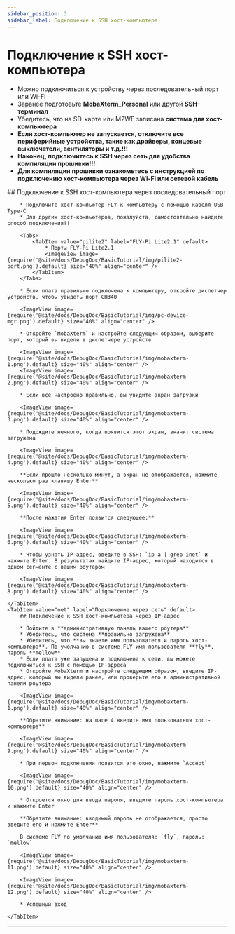 ```yaml
---
sidebar_position: 3
sidebar_label: Подключение к SSH хост-компьютера
---
```



# Подключение к SSH хост-компьютера

* Можно подключиться к устройству через последовательный порт или Wi-Fi
* Заранее подготовьте **MobaXterm_Personal** или другой **SSH-терминал**
* Убедитесь, что на SD-карте или M2WE записана **система для хост-компьютера**
* **Если хост-компьютер не запускается, отключите все периферийные устройства, такие как драйверы, концевые выключатели, вентиляторы и т.д.!!!**
* **Наконец, подключитесь к SSH через сеть для удобства компиляции прошивки!!!**
* **Для компиляции прошивки ознакомьтесь с инструкцией по подключению хост-компьютера через Wi-Fi или сетевой кабель**

<Tabs>
    <TabItem value="serial" label="Подключение через последовательный порт" default>
        ## Подключение к SSH хост-компьютера через последовательный порт

        * Подключите хост-компьютер FLY к компьютеру с помощью кабеля USB Type-C
        * Для других хост-компьютеров, пожалуйста, самостоятельно найдите способ подключения!!

        <Tabs>
            <TabItem value="pilite2" label="FLY-Pi Lite2.1" default>
                * Порты FLY-Pi Lite2.1
                <ImageView image={require('@site/docs/DebugDoc/BasicTutorial/img/pilite2-port.png').default} size="40%" align="center" />
            </TabItem>
        </Tabs>

        * Если плата правильно подключена к компьютеру, откройте диспетчер устройств, чтобы увидеть порт CH340

        <ImageView image={require('@site/docs/DebugDoc/BasicTutorial/img/pc-device-mgr.png').default} size="40%" align="center" />

        * Откройте `MobaXterm` и настройте следующим образом, выберите порт, который вы видели в диспетчере устройств

        <ImageView image={require('@site/docs/DebugDoc/BasicTutorial/img/mobaxterm-1.png').default} size="40%" align="center" />
        <ImageView image={require('@site/docs/DebugDoc/BasicTutorial/img/mobaxterm-2.png').default} size="40%" align="center" />

        * Если всё настроено правильно, вы увидите экран загрузки

        <ImageView image={require('@site/docs/DebugDoc/BasicTutorial/img/mobaxterm-3.png').default} size="40%" align="center" />

        * Подождите немного, когда появится этот экран, значит система загружена

        <ImageView image={require('@site/docs/DebugDoc/BasicTutorial/img/mobaxterm-4.png').default} size="40%" align="center" />

        **Если прошло несколько минут, а экран не отображается, нажмите несколько раз клавишу Enter**

        <ImageView image={require('@site/docs/DebugDoc/BasicTutorial/img/mobaxterm-5.png').default} size="40%" align="center" />

        **После нажатия Enter появится следующее:**

        <ImageView image={require('@site/docs/DebugDoc/BasicTutorial/img/mobaxterm-6.png').default} size="40%" align="center" />

        * Чтобы узнать IP-адрес, введите в SSH: `ip a | grep inet` и нажмите Enter. В результатах найдите IP-адрес, который находится в одном сегменте с вашим роутером

        <ImageView image={require('@site/docs/DebugDoc/BasicTutorial/img/mobaxterm-8.png').default} size="40%" align="center" />

    </TabItem>
    <TabItem value="net" label="Подключение через сеть" default>
        ## Подключение к SSH хост-компьютера через IP-адрес

        * Войдите в **административную панель вашего роутера**
        * Убедитесь, что система **правильно загружена**
        * Убедитесь, что **вы знаете имя пользователя и пароль хост-компьютера**. По умолчанию в системе FLY имя пользователя **fly**, пароль **mellow**
        * Если плата уже запущена и подключена к сети, вы можете подключиться к SSH с помощью IP-адреса
        * Откройте MobaXterm и настройте следующим образом, введите IP-адрес, который вы видели ранее, или проверьте его в административной панели роутера

        <ImageView image={require('@site/docs/DebugDoc/BasicTutorial/img/mobaxterm-1.png').default} size="40%" align="center" />

        **Обратите внимание: на шаге 4 введите имя пользователя хост-компьютера**

        <ImageView image={require('@site/docs/DebugDoc/BasicTutorial/img/mobaxterm-9.png').default} size="40%" align="center" />

        * При первом подключении появится это окно, нажмите `Accept`

        <ImageView image={require('@site/docs/DebugDoc/BasicTutorial/img/mobaxterm-10.png').default} size="40%" align="center" />

        * Откроется окно для ввода пароля, введите пароль хост-компьютера и нажмите Enter

        **Обратите внимание: вводимый пароль не отображается, просто введите его и нажмите Enter**

        В системе FLY по умолчанию имя пользователя: `fly`, пароль: `mellow`

        <ImageView image={require('@site/docs/DebugDoc/BasicTutorial/img/mobaxterm-11.png').default} size="40%" align="center" />

        <ImageView image={require('@site/docs/DebugDoc/BasicTutorial/img/mobaxterm-12.png').default} size="40%" align="center" />

        * Успешный вход

    </TabItem>
</Tabs>

----